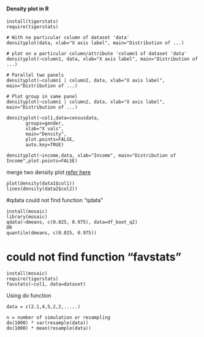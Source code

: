 
#### Density plot in R
```
install(tigerstats)
require(tigerstats)

# With no particular column of dataset 'data'
densityplot(data, xlab="X axis label", main="Distribution of ...)

# plot on a particular column/attribute 'column1 of dataset 'data'
densityplot(~column1, data, xlab="X axis label", main="Distribution of ...)

# Parallel two panels
densityplot(~column1 | column2, data, xlab="X axis label", main="Distribution of ...)

# Plot group in same panel
densityplot(~column1 | column2, data, xlab="X axis label", main="Distribution of ...)

densityplot(~col1,data=censusdata,
       groups=gender,
       xlab="X vals",
       main="Density",
       plot.points=FALSE,
       auto.key=TRUE)

densityplot(~income,data, xlab="Income", main="Distribution of Income",plot.points=FALSE)
```

merge two density plot [refer here](https://stackoverflow.com/questions/6939136/how-to-overlay-density-plots-in-r)
```
plot(density(data1$col1))
lines(density(data2$col2))
```

#qdata could not find function "qdata"
```
install(mosaic)
library(mosaic)
qdata(~dmeans, c(0.025, 0.975), data=df_boot_q2)
OR
quantile(dmeans, c(0.025, 0.975))
```

# could not find function "favstats"

```
install(mosaic)
require(tigerstats)
favstats(~col1, data=dataset)
```

Using do function

```
data = c(2.1,4,5,2,2,.....)

n = number of simulation or resampling
do(1000) * var(resample(data))
do(1000) * mean(resample(data))
```
